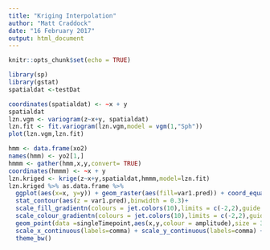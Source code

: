 ```yaml
---
title: "Kriging Interpolation"
author: "Matt Craddock"
date: "16 February 2017"
output: html_document
---
```


```r
knitr::opts_chunk$set(echo = TRUE)
```

```r
library(sp)
library(gstat)
spatialdat <-testDat

coordinates(spatialdat) <- ~x + y
spatialdat
lzn.vgm <- variogram(z~x+y, spatialdat)
lzn.fit <- fit.variogram(lzn.vgm,model = vgm(1,"Sph"))
plot(lzn.vgm,lzn.fit)

hmm <- data.frame(xo2)
names(hmm) <- yo2[1,]
hmmm <- gather(hmm,x,y,convert= TRUE)
coordinates(hmmm) <- ~x + y
lzn.kriged <- krige(z~x+y,spatialdat,hmmm,model=lzn.fit)
lzn.kriged %>% as.data.frame %>%
  ggplot(aes(x=x, y=y)) + geom_raster(aes(fill=var1.pred)) + coord_equal() +
  stat_contour(aes(z = var1.pred),binwidth = 0.3)+
  scale_fill_gradientn(colours = jet.colors(10),limits = c(-2,2),guide = "colourbar",oob = squish)+
  scale_colour_gradientn(colours = jet.colors(10),limits = c(-2,2),guide = "colourbar",oob = squish)+
  geom_point(data =singleTimepoint,aes(x,y,colour = amplitude),size = 3)+
  scale_x_continuous(labels=comma) + scale_y_continuous(labels=comma) +
  theme_bw()
```

